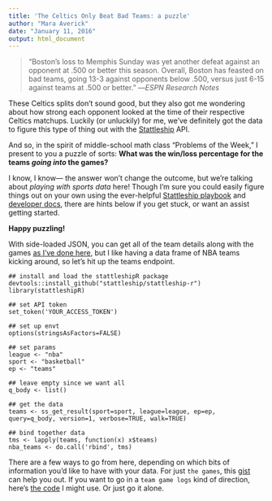 ```yaml
---
title: 'The Celtics Only Beat Bad Teams: a puzzle'
author: "Mara Averick"
date: "January 11, 2016"
output: html_document
---
```

> “Boston's loss to Memphis Sunday was yet another defeat against an opponent at .500 or better this season. Overall, Boston has feasted on bad teams, going 13-3 against opponents below .500, versus just 6-15 against teams at .500 or better.” —_ESPN Research Notes_

These Celtics splits don't sound good, but they also got me wondering about how strong each opponent looked at the time of their respective Celtics matchups. Luckily (or unluckily) for me, we've definitely got the data to figure this type of thing out with the [Stattleship](https://stattleship.com/) API. 

And so, in the spirit of middle-school math class “Problems of the Week,” I present to you a puzzle of sorts: **What was the win/loss percentage for the teams _going into_ the games?**

I know, I know— the answer won't change the outcome, but we're talking about _playing with sports data_ here! Though I'm sure you could easily figure things out on your own using the ever-helpful [Stattleship playbook](http://playbook.stattleship.com/) and [developer docs](http://developers.stattleship.com/), there are hints below if you get stuck, or want an assist getting started. 

**Happy puzzling!**

With side-loaded JSON, you can get all of the team details along with the games [as I've done here](https://gist.github.com/batpigandme/d06f279369546dbfe462), but I like having a data frame of NBA teams kicking around, so let's hit up the teams endpoint.

```
## install and load the stattleshipR package
devtools::install_github("stattleship/stattleship-r")  
library(stattleshipR)

## set API token
set_token('YOUR_ACCESS_TOKEN')

## set up envt
options(stringsAsFactors=FALSE)

## set params
league <- "nba"
sport <- "basketball"
ep <- "teams"

## leave empty since we want all
q_body <- list()

## get the data
teams <- ss_get_result(sport=sport, league=league, ep=ep, query=q_body, version=1, verbose=TRUE, walk=TRUE)

## bind together data
tms <- lapply(teams, function(x) x$teams)
nba_teams <- do.call('rbind', tms)
```

There are a few ways to go from here, depending on which bits of information you'd like to have with your data. For just `the games`, this [gist](https://gist.github.com/batpigandme/ecc27e1176a91c2f5f71) can help you out. If you want to go in a `team game logs` kind of direction, here's [the code](https://gist.github.com/batpigandme/d06f279369546dbfe462) I might use. Or just go it alone.
